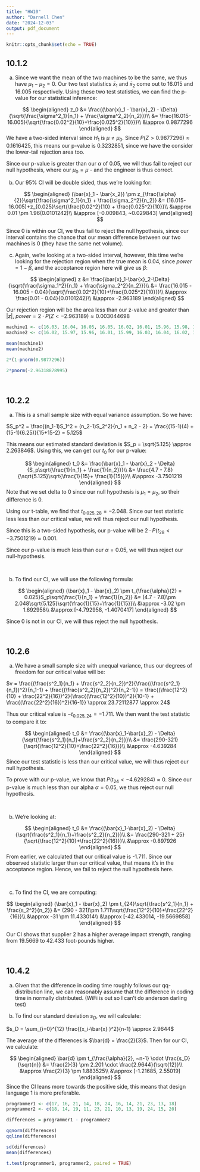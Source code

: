 ```yaml
---
title: "HW10"
author: "Darnell Chen"
date: "2024-12-03"
output: pdf_document
---
```


```r
knitr::opts_chunk$set(echo = TRUE)
```

## 10.1.2

a)  Since we want the mean of the two machines to be the same, we thus have $\mu_1 - \mu_2 = 0$. Our two test statistics $\bar{x}_1$ and $\bar{x}_2$ come out to 16.015 and 16.005 respectively. Using these two test statistics, we can find the p-value for our statistical inference:

$$
\begin{aligned}
z_0 &= \frac{(\bar{x}_1 - \bar{x}_2) - \Delta}{\sqrt{\frac{\sigma^2_1}{n_1} + \frac{\sigma^2_2}{n_2}}}\\
&= \frac{16.015-16.005}{\sqrt{\frac{0.02^2}{10}+\frac{0.025^2}{10}}}\\
&\approx 0.9877296
\end{aligned}
$$ We have a two-sided interval since $H_1$ is $\mu \neq \mu_0$. Since $P(Z > 0.9877296) \approx 0.1616425$, this means our p-value is 0.3232851, since we have the consider the lower-tail rejection area too.

Since our p-value is greater than our $\alpha$ of 0.05, we will thus fail to reject our null hypothesis, where our $\mu_0 = \mu$ - and the engineer is thus correct.

b)  Our 95% CI will be double sided, thus we're looking for:

$$
\begin{aligned}
(\bar{x}_1 - \bar{x_2}) \pm z_{\frac{\alpha}{2}}\sqrt{\frac{\sigma^2_1}{n_1} + \frac{\sigma_2^2}{n_2}} &= (16.015-16.005)+z_{0.025}\sqrt{\frac{0.02^2}{10} + \frac{0.025^2}{10}}\\
&\approx 0.01 \pm 1.96(0.0101242)\\
&\approx [-0.009843, ~0.029843]
\end{aligned}
$$

Since 0 is within our CI, we thus fail to reject the null hypothesis, since our interval contains the chance that our mean difference between our two machines is 0 (they have the same net volume).

c)  Again, we're looking at a two-sided interval, however, this time we're looking for the rejection region when the true mean is 0.04, since $power = 1 - \beta$, and the acceptance region here will give us $\beta$:

$$
\begin{aligned}
z &= \frac{\bar{x}_1-\bar{x}_2-\Delta}{\sqrt{\frac{\sigma_1^2}{n_1} + \frac{\sigma_2^2}{n_2}}}\\
&= \frac{16.015 - 16.005 - 0.04}{\sqrt{\frac{0.02^2}{10}+\frac{0.025^2}{10}}}\\
&\approx \frac{0.01 - 0.04}{0.0101242}\\
&\approx -2.963189
\end{aligned}
$$

Our rejection region will be the area less than our z-value and greater than $|z|$, $power = 2 \cdot P(Z < -2.963189) \approx 0.003044698$

```r
machine1 <- c(16.03, 16.04, 16.05, 16.05, 16.02, 16.01, 15.96, 15.98, 16.02, 15.99)
machine2 <- c(16.02, 15.97, 15.96, 16.01, 15.99, 16.03, 16.04, 16.02, 16.01, 16.00)

mean(machine1)
mean(machine2)

2*(1-pnorm(0.9877296))

2*pnorm(-2.96318878995)
```

$~$

## 10.2.2

a)  This is a small sample size with equal variance assumption. So we have:

$S_p^2 = \frac{(n_1-1)S_1^2 + (n_2-1)S_2^2}{n_1 + n_2 - 2} = \frac{(15-1)(4) + (15-1)(6.25)}{15+15-2} = 5.125$

This means our estimated standard deviation is $S_p = \sqrt{5.125} \approx 2.263846$. Using this, we can get our $t_0$ for our p-value:

$$
\begin{aligned}
t_0 &= \frac{\bar{x}_1 - \bar{x}_2 - \Delta}{S_p\sqrt{\frac{1}{n_1} + \frac{1}{n_2}}}\\
&= \frac{4.7 - 7.8}{\sqrt{5.125}\sqrt{\frac{1}{15}+ \frac{1}{15}}}\\
&\approx -3.7501219
\end{aligned}
$$ Note that we set delta to 0 since our null hypothesis is $\mu_1 = \mu_2$, so their difference is 0.

Using our t-table, we find that $t_{0.025, 28} = -2.048$. Since our test statistic less less than our critical value, we will thus reject our null hypothesis.

Since this is a two-sided hypothesis, our p-value will be $2 \cdot P(t_{28} < -3.7501219) \approx 0.001$.

Since our p-value is much less than our $\alpha = 0.05$, we will thus reject our null-hypothesis.

$~$

b)  To find our CI, we will use the following formula:

$$
\begin{aligned}
(\bar{x}_1 - \bar{x}_2) \pm t_{\frac{\alpha}{2} = 0.025}S_p\sqrt{\frac{1}{n_1} + \frac{1}{n_2}} &= (4.7 - 7.8)\pm 2.048\sqrt{5.125}\sqrt{\frac{1}{15}+\frac{1}{15}}\\
&\approx -3.02 \pm 1.692958\\
&\approx [-4.792958, -1.4070417]
\end{aligned}
$$

Since 0 is not in our CI, we will thus reject the null hypothesis.

$~$

## 10.2.6

a)  We have a small sample size with unequal variance, thus our degrees of freedom for our critical value will be:

$v = \frac{(\frac{s^2_1}{n_1} + \frac{s^2_2}{n_2})^2}{\frac{(\frac{s^2_1}{n_1})^2}{n_1-1} + \frac{(\frac{s^2_2}{n_2})^2}{n_2-1}} = \frac{(\frac{12^2}{10} + \frac{22^2}{16})^2}{\frac{(\frac{12^2}{10})^2}{10-1} + \frac{(\frac{22^2}{16})^2}{16-1}} \approx 23.72112877 \approx 24$

Thus our critical value is $-t_{0.025, 24} = -1.711$. We then want the test statistic to compare it to:

$$
\begin{aligned}
t_0 &= \frac{(\bar{x}_1-\bar{x}_2) - \Delta}{\sqrt{\frac{s^2_1}{n_1}+\frac{s^2_2}{n_2}}}\\
&= \frac{290-321}{\sqrt{\frac{12^2}{10}+\frac{22^2}{16}}}\\
&\approx -4.639284
\end{aligned}
$$ Since our test statistic is less than our critical value, we will thus reject our null hypothesis.

To prove with our p-value, we know that $P(t_{24} < -4.629284) \approx 0$. Since our p-value is much less than our alpha $\alpha = 0.05$, we thus reject our null hypothesis.

$~$

b)  We're looking at:

$$
\begin{aligned}
t_0 &= \frac{(\bar{x}_1-\bar{x}_2) - \Delta}{\sqrt{\frac{s^2_1}{n_1}+\frac{s^2_2}{n_2}}}\\
&= \frac{290-321 + 25}{\sqrt{\frac{12^2}{10}+\frac{22^2}{16}}}\\
&\approx -0.897926
\end{aligned}
$$ From earlier, we calculated that our critical value is -1.711. Since our observed statistic larger than our critical value, that means it's in the acceptance region. Hence, we fail to reject the null hypothesis here.

$~$

c)  To find the CI, we are computing:

$$
\begin{aligned}
(\bar{x}_1 - \bar{x}_2) \pm t_{24}\sqrt{\frac{s^2_1}{n_1} + \frac{s_2^2}{n_2}} &= (290 - 321)\pm 1.711\sqrt{\frac{12^2}{10}+\frac{22^2}{16}}\\
&\approx -31 \pm 11.433014\\
&\approx [-42.433014, -19.5669858]
\end{aligned}
$$

Our CI shows that supplier 2 has a higher average impact strength, ranging from 19.5669 to 42.433 foot-pounds higher.

$~$

## 10.4.2

a)  Given that the difference in coding time roughly follows our qq-distribution line, we can reasonably assume that the difference in coding time in normally distributed. (WiFi is out so I can't do anderson darling test)

b)  To find our standard deviation $s_D$, we will calculate:

$s_D = \sum_{i=0}^{12} \frac{(x_i-\bar{x} )^2}{n-1} \approx 2.9644$

The average of the differences is $\bar{d} = \frac{2}{3}$. Then for our CI, we calculate:

$$
\begin{aligned}
\bar{d} \pm t_{\frac{\alpha}{2}, ~n-1} \cdot \frac{s_D}{\sqrt{n}} &= \frac{2}{3} \pm 2.201 \cdot \frac{2.9644}{\sqrt{12}}\\
&\approx \frac{2}{3} \pm 1.883525\\
&\approx [-1.21685, 2.55019]
\end{aligned}
$$
Since the CI leans more towards the positive side, this means that design language 1 is more preferable.


```r
programmer1 <- c(17, 16, 21, 14, 18, 24, 16, 14, 21, 23, 13, 18)
programmer2 <- c(18, 14, 19, 11, 23, 21, 10, 13, 19, 24, 15, 20)

differences = programmer1 - programmer2

qqnorm(differences)
qqline(differences)

sd(differences)
mean(differences)

t.test(programmer1, programmer2, paired = TRUE)
```


